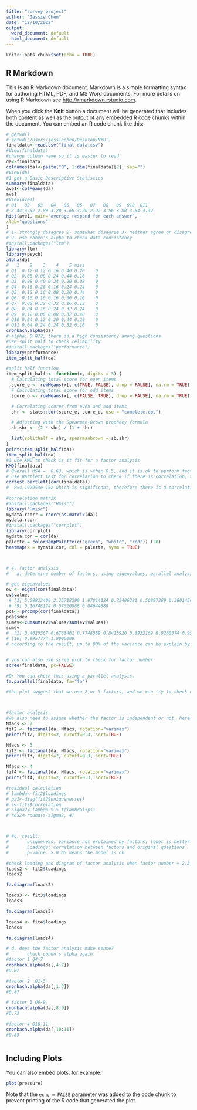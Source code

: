 ```yaml
---
title: "survey project"
author: "Jessie Chen"
date: "12/10/2022"
output:
  word_document: default
  html_document: default
---
```


```r
knitr::opts_chunk$set(echo = TRUE)
```

## R Markdown

This is an R Markdown document. Markdown is a simple formatting syntax for authoring HTML, PDF, and MS Word documents. For more details on using R Markdown see <http://rmarkdown.rstudio.com>.

When you click the **Knit** button a document will be generated that includes both content as well as the output of any embedded R code chunks within the document. You can embed an R code chunk like this:

```r
# getwd()
# setwd('/Users/jessiechen/Desktop/NYU')
finaldata<-read.csv("final data.csv")
#View(finaldata)
#change column name so it is easier to read
da<-finaldata
colnames(da)<-paste("Q", 1:dim(finaldata)[2], sep="")
#View(da)
#1 get a Basic Descriptive Statistics
summary(finaldata)
ave1<-colMeans(da)
ave1
#View(ave1)
# Q1   Q2   Q3   Q4   Q5   Q6   Q7   Q8   Q9  Q10  Q11 
# 3.44 3.52 2.80 3.20 3.68 3.20 2.92 3.56 3.80 3.64 3.32 
hist(ave1, main="average respond for each answer",
xlab="questions"
)
# 1- strongly disagree 2- somewhat disagree 3- neither agree or disagree 4- somewhat agree 5- strongly agree
# 2. use cohen's alpha to check data consistency
#install.packages("ltm")
library(ltm)
library(psych)
alpha(da)
#   1    2    3    4    5 miss
# Q1  0.12 0.12 0.16 0.40 0.20    0
# Q2  0.08 0.08 0.24 0.44 0.16    0
# Q3  0.08 0.40 0.24 0.20 0.08    0
# Q4  0.16 0.20 0.16 0.24 0.24    0
# Q5  0.12 0.16 0.08 0.20 0.44    0
# Q6  0.16 0.16 0.16 0.36 0.16    0
# Q7  0.08 0.32 0.32 0.16 0.12    0
# Q8  0.04 0.16 0.24 0.32 0.24    0
# Q9  0.12 0.08 0.08 0.32 0.40    0
# Q10 0.04 0.12 0.20 0.44 0.20    0
# Q11 0.04 0.24 0.24 0.32 0.16    0
cronbach.alpha(da)
# alpha: 0.872, there is a high consistency among questions
#use split half to check reliability
#install.packages("performance")
library(performance)
item_split_half(da)

#split half function
item_split_half <- function(x, digits = 3) {
  # Calculating total score for even items
  score_e <- rowMeans(x[, c(TRUE, FALSE), drop = FALSE], na.rm = TRUE)
  # Calculating total score for odd items
  score_o <- rowMeans(x[, c(FALSE, TRUE), drop = FALSE], na.rm = TRUE)

  # Correlating scores from even and odd items
  shr <- stats::cor(score_e, score_o, use = "complete.obs")

  # Adjusting with the Spearman-Brown prophecy formula
  sb.shr <- (2 * shr) / (1 + shr)

  list(splithalf = shr, spearmanbrown = sb.shr)
}
print(item_split_half(da))
item_split_half(da)
#3 Use KMO to check is it fit for a factor analysis
KMO(finaldata)
# Overall MSA =  0.63, which is >than 0.5, and it is ok to perform factor analysis
# use Bartlett test for correlation to check if there is correlation, therefore it will be necessary to perform factor analysis. If there is correlation between items, it is meaningful to do factor analysis
cortest.bartlett(cor(finaldata))
#  P=4.197954e-152 which is significant, therefore there is a correlation and we should perform factor analysis

#correlation matrix
#install.packages("Hmisc")
library("Hmisc")
mydata.rcorr = rcorr(as.matrix(da))
mydata.rcorr
#install.packages("corrplot")
library(corrplot)
mydata.cor = cor(da)
palette = colorRampPalette(c("green", "white", "red")) (20)
heatmap(x = mydata.cor, col = palette, symm = TRUE)



# 4. factor analysis
# 	a. determine number of factors, using eigenvalues, parallel analysis, or scree test

# get eigenvalues
ev <- eigen(cor(finaldata)) 
ev$values
 # [1] 5.08812400 2.35718290 1.07814124 0.73406381 0.56897389 0.36014567 0.29258613 0.23164335
 # [9] 0.16748124 0.07520888 0.04644888
pca<- prcomp(cor(finaldata))
pca$sdev
sumev<-cumsum(ev$values/sum(ev$values))
sumev
#  [1] 0.4625567 0.6768461 0.7748589 0.8415920 0.8933169 0.9260574 0.9526562 0.9737146 0.9889402
# [10] 0.9957774 1.0000000
# according to the result, up to 80% of the variance can be explain by 4 factors.


# you can also use scree plot to check for factor number
scree(finaldata, pc=FALSE) 

#Or You can check this using a parallel analysis.
fa.parallel(finaldata, fa="fa")

#the plot suggest that we use 2 or 3 factors, and we can try to check using factor = 2 and factor = 3.



#factor analysis
#we also need to assume whether the factor is independent or not, here we assume it is independent, therefore we use rotation=varimax
Nfacs <- 2
fit2 <- factanal(da, Nfacs, rotation="varimax")
print(fit2, digits=2, cutoff=0.3, sort=TRUE)

Nfacs <- 3
fit3 <- factanal(da, Nfacs, rotation="varimax")
print(fit3, digits=2, cutoff=0.3, sort=TRUE)

Nfacs <- 4
fit4 <- factanal(da, Nfacs, rotation="varimax")
print(fit4, digits=2, cutoff=0.3, sort=TRUE)

#residual calculation
# lambda<-fit2$loadings
# ps1<-diag(fit2$uniquenesses)
# s<-fit2$correlation
# sigma2<-lambda % % t(lambda)+ps1
# res2<-round(s-sigma2, 4)



# #c. result:
# 		uniqueness: variance not explained by factors; lower is better
# 		Loadings: correlation between factors and original questions
# 		p-value: > 0.05 means the model is ok

#check loading and diagram of factor analysis when factor number = 2,3,4
loads2 <- fit2$loadings
loads2

fa.diagram(loads2)

loads3 <- fit3$loadings
loads3

fa.diagram(loads3)

loads4 <- fit4$loadings
loads4

fa.diagram(loads4)

# d. does the factor analysis make sense?
# 		check cohen's alpha again
#factor 1 Q4-7
cronbach.alpha(da[,4:7])
#0.87

#factor 2  Q1-3
cronbach.alpha(da[,1:3])
#0.87

# factor 3 Q8-9
cronbach.alpha(da[,8:9])
#0.73

#factor 4 Q10-11
cronbach.alpha(da[,10:11])
#0.85



```

## Including Plots

You can also embed plots, for example:

```r
plot(pressure)
```

Note that the `echo = FALSE` parameter was added to the code chunk to prevent printing of the R code that generated the plot.
